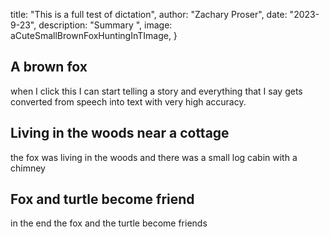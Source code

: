



 title: "This is a full test of dictation",
 author: "Zachary Proser",
 date: "2023-9-23",
 description: "Summary ",
 image: aCuteSmallBrownFoxHuntingInTImage,
} 


## A brown fox 

when I click this I can start telling a story and everything that I say gets converted from speech into text with very high accuracy.

## Living in the woods near a cottage 

the fox was living in the woods and there was a small log cabin with a chimney

## Fox and turtle become friend

in the end the fox and the turtle become friends
